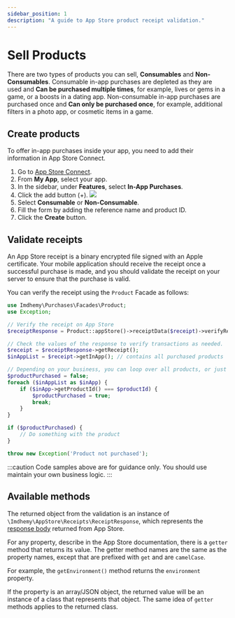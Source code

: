 ```yaml
---
sidebar_position: 1
description: "A guide to App Store product receipt validation."
---
```

# Sell Products

There are two types of products you can sell, **Consumables** and **Non-Consumables**. Consumable in-app purchases
are depleted as they are used and **Can be purchased multiple times**, for example, lives or gems in a game, or a
boosts in a dating app. Non-consumable in-app purchases are purchased once and **Can only be purchased once**, for
example, additional filters in a photo app, or cosmetic items in a game.

## Create products

To offer in-app purchases inside your app, you need to add their information in App Store Connect.

1. Go to [App Store Connect](https://appstoreconnect.apple.com/).
2. From **My App**, select your app.
3. In the sidebar, under **Features**, select **In-App Purchases**.
4. Click the add button (+).
![](/img/appstoreconnect/add-product.png)
5. Select **Consumable** or **Non-Consumable**.
6. Fill the form by adding the reference name and product ID.
7. Click the **Create** button.

## Validate receipts

An App Store receipt is a binary encrypted file signed with an Apple certificate. Your mobile application should
receive the receipt once a successful purchase is made, and you should validate the receipt on your server to ensure
that the purchase is valid.

You can verify the receipt using the `Product` Facade as follows:

```php title="ProductController.php"
use Imdhemy\Purchases\Facades\Product;
use Exception;

// Verify the receipt on App Store
$receiptResponse = Product::appStore()->receiptData($receipt)->verifyReceipt();

// Check the values of the response to verify transactions as needed.
$receipt = $receiptResponse->getReceipt();
$inAppList = $receipt->getInApp(); // contains all purchased products

// Depending on your business, you can loop over all products, or just the first one.
$productPurchased = false;
foreach ($inAppList as $inApp) {
    if ($inApp->getProductId() === $productId) {
        $productPurchased = true;
        break;
    }
}

if ($productPurchased) {
    // Do something with the product
}

throw new Exception('Product not purchased');
```

:::caution
Code samples above are for guidance only. You should use maintain your own business logic.
:::

## Available methods

The returned object from the validation is an instance of `\Imdhemy\AppStore\Receipts\ReceiptResponse`, which
represents the [response body](https://developer.apple.com/documentation/appstorereceipts/responsebody) returned from App Store.

For any property, describe in the App Store documentation, there is a `getter` method that returns its value.
The getter method names are the same as the property names, except that are prefixed with `get` and are `camelCase`.

For example, the `getEnvironment()` method returns the `environment` property.

If the property is an array/JSON object, the returned value will be an instance of a class that represents that
object. The same idea of `getter` methods applies to the returned class.
